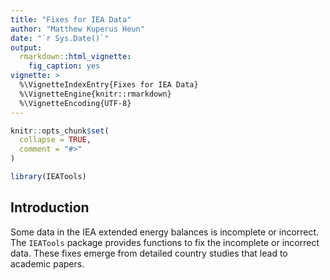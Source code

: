 ```yaml
---
title: "Fixes for IEA Data"
author: "Matthew Kuperus Heun"
date: "`r Sys.Date()`"
output: 
  rmarkdown::html_vignette:
    fig_caption: yes
vignette: >
  %\VignetteIndexEntry{Fixes for IEA Data}
  %\VignetteEngine{knitr::rmarkdown}
  %\VignetteEncoding{UTF-8}
---
```


```r
knitr::opts_chunk$set(
  collapse = TRUE,
  comment = "#>"
)
```

```r
library(IEATools)
```

## Introduction

Some data in the IEA extended energy balances is incomplete or incorrect.
The `IEATools` package provides functions to fix the incomplete or incorrect data.
These fixes emerge from detailed country studies that lead to academic papers.